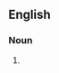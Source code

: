 ==English==

===Noun===
{{head|en|noun plural form|head=[[genuine]] [[issue]]s of [[material]] [[fact]]}}

# {{plural of|genuine issue of material fact|lang=en}}